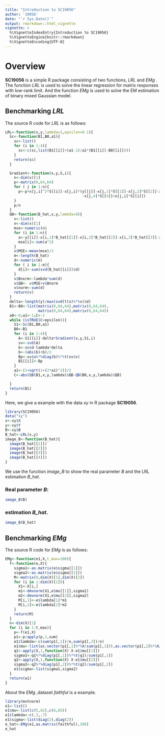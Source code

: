 ```yaml
---
title: "Introduction to SC19056"
author: '19056'
date: "`r Sys.Date()`"
output: rmarkdown::html_vignette
vignette: >
  %\VignetteIndexEntry{Introduction to SC19056}
  %\VignetteEngine{knitr::rmarkdown}
  %\VignetteEncoding{UTF-8}
---
```


# Overview

__SC19056__ is a simple R package consisting of two functions, _LRL_ and _EMg_ . The function _LRL_ is used to solve the linear regression for matrix responses with low-rank limit. And the function _EMg_ is used to solve the EM estimation of binary mixed Gaussian model.

## Benchmarking _LRL_ 

The source R code for _LRL_ is as follows:
```r
LRL<-function(x,y,lambda=1,epsilon=0.1){
  Sc<-function(B1,B0,a1){
    sc<-list()
    for (i in 1:4){
      sc<-c(sc,list(B1[[i]]+(a1-1)/a1*(B1[[i]]-B0[[i]])))
    }
    return(sc)
  }

  Gradient<-function(x,y,S,i){
    n<-dim(x)[1]
    p<-matrix(0,64,64)
    for ( j in 1:n){
      p<-p+x[j,i]^2*S[[i]]-x[j,i]*(y[[j]]-x[j,1]*S[[1]]-x[j,2]*S[[2]]-x[j,3]*S[[3]]
                                   -x[j,4]*S[[4]]+x[j,i]*S[[i]])
    }
    p/n
  }
  QB<-function(B_hat,x,y,lambda=0){
    v<-list()
    n<-dim(x)[1]
    mse<-numeric(n)
    for (i in 1:n){
      a<-y[[i]]-x[i,1]*B_hat[[1]]-x[i,2]*B_hat[[2]]-x[i,3]*B_hat[[3]]-x[i,4]*B_hat[[4]]
      mse[i]<-sum(a^2)
    }
    v$MSE<-mean(mse)/2
    m<-length(B_hat)
    d<-numeric(m)
    for ( i in 1:m){
      d[i]<-sum(svd(B_hat[[i]])$d)
    }
    v$Bnorm<-lambda*sum(d)
    v$QB<- v$MSE+v$Bnorm
    v$norm<-sum(d)
    return(v)
  }
  delta<-length(y)/max(svd(t(x)%*%x)$d)
  B1<-B0<-list(matrix(0,64,64),matrix(0,64,64),
               matrix(0,64,64),matrix(0,64,64))
  a0<-0;a1<-1;C<-1
  while (isTRUE(C>epsilon)){
    S1<-Sc(B1,B0,a1)
    B0<-B1
    for (i in 1:4){
      A<-S1[[i]]-delta*Gradient(x,y,S1,i)
      sv<-svd(A)
      b<-sv$d-lambda*delta
      b<-(abs(b)+b)/2
      Bp<-sv$u%*%diag(b)%*%t(sv$v)
      B1[[i]]<-Bp
    }
    a1<-(1+sqrt(1+(2*a1)^2))/2
    C<-abs(QB(B1,x,y,lambda)$QB-QB(B0,x,y,lambda)$QB)

  }
  return(B1)
}
```

Here, we give a example with the data _xy_ in R package __SC19056__. 

```r
library(SC19056)
data("xy")
x<-xy$X
y<-xy$Y
B<-xy$B
B_hat<-LRL(x,y)
image_B<-function(B_hat){
  image(B_hat[[1]])
  image(B_hat[[2]])
  image(B_hat[[3]])
  image(B_hat[[4]])
}
```

We use the function _image_B_ to show the real parameter _B_ and the LRL estimation _B_hat_.

### Real parameter _B_:
```r
image_B(B)
```

### estimation _B_hat_.
```r
image_B(B_hat)
```
## Benchmarking _EMg_ 

The source R code for _EMg_ is as follows:
```r
EMg<-function(e1,X,t_max=100){
  f<-function(e,X){
    sigma1<-as.matrix(e$sigma[[1]])
    sigma2<-as.matrix(e$sigma[[2]])
    M<-matrix(0,dim(X)[1],dim(X)[2])
    for (i in 1:dim(X)[1]){
      X1<-X[i,]
      m1<-dmvnorm(X1,e$mu[[1]],sigma1)
      m2<-dmvnorm(X1,e$mu[[2]],sigma2)
      M[i,1]<-e$lambda[1]*m1
      M[i,2]<-e$lambda[2]*m2
    }
    return(M)
  }
  n<-dim(X)[1]
  for (i in 1:t_max){
    p<-f(e1,X)
    p1<-p/apply(p,1,sum)
    e1$lambda<-c(sum(p1[,1])/n,sum(p1[,2])/n)
    e1$mu<-list(as.vector(p1[,1]%*%X/sum(p1[,1])),as.vector(p1[,2]%*%X/sum(p1[,2])))
    q1<-apply(X,1,function(X) X-e1$mu[[1]])
    sigma1<-q1%*%diag(p1[,1])%*%t(q1)/sum(p1[,1])
    q2<-apply(X,1,function(X) X-e1$mu[[2]])
    sigma2<-q2%*%diag(p1[,2])%*%t(q2)/sum(p1[,2])
    e1$sigma<-list(sigma1,sigma2)
  }
  return(e1)
}
```

About the _EMg_ ,dataset _faithful_ is a example.
```r
library(mvtnorm)
e1<-list()
e1$mu<-list(c(5,62),c(6,85))
e1$lambda<-c(.3,.7)
e1$sigma<-list(diag(2),diag(2))
e_hat<-EMg(e1,as.matrix(faithful),100)
e_hat

```

